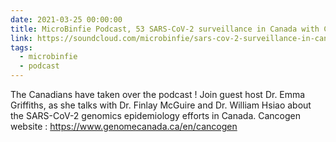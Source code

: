 ```yaml
---
date: 2021-03-25 00:00:00
title: MicroBinfie Podcast, 53 SARS-CoV-2 surveillance in Canada with CANCOGEN
link: https://soundcloud.com/microbinfie/sars-cov-2-surveillance-in-canada-with-cancogen
tags:
  - microbinfie
  - podcast
---
```

The Canadians have taken over the podcast !   Join guest host Dr. Emma
Griffiths, as she talks with Dr. Finlay McGuire and Dr. William Hsiao
about the SARS-CoV-2 genomics epidemiology efforts in Canada.
Cancogen website : https://www.genomecanada.ca/en/cancogen

